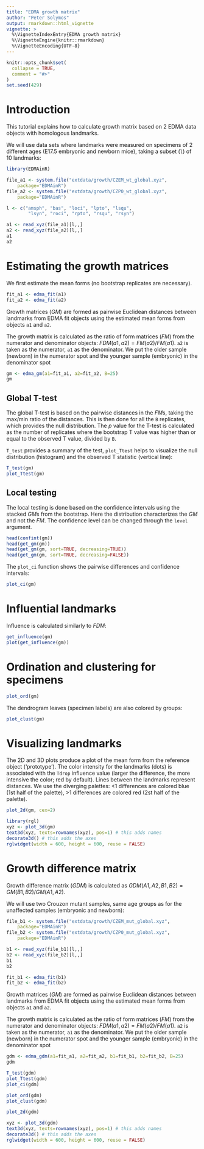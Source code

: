 ```yaml
---
title: "EDMA growth matrix"
author: "Peter Solymos"
output: rmarkdown::html_vignette
vignette: >
  %\VignetteIndexEntry{EDMA growth matrix}
  %\VignetteEngine{knitr::rmarkdown}
  %\VignetteEncoding{UTF-8}
---
```


```r
knitr::opts_chunk$set(
  collapse = TRUE,
  comment = "#>"
)
set.seed(429)
```

# Introduction

This tutorial explains how to calculate growth matrix based
on 2 EDMA data objects with homologous landmarks.

We will use data sets where landmarks were measured on specimens
of 2 different ages (E17.5 embryonic and newborn mice), 
taking a subset (`l`) of 10 landmarks:

```r
library(EDMAinR)

file_a1 <- system.file("extdata/growth/CZEM_wt_global.xyz",
    package="EDMAinR")
file_a2 <- system.file("extdata/growth/CZP0_wt_global.xyz",
    package="EDMAinR")

l <- c("amsph", "bas", "loci", "lpto", "lsqu",
        "lsyn", "roci", "rpto", "rsqu", "rsyn")

a1 <- read_xyz(file_a1)[l,,]
a2 <- read_xyz(file_a2)[l,,]
a1
a2
```

# Estimating the growth matrices

We first estimate the mean forms (no bootstrap replicates are necessary).

```r
fit_a1 <- edma_fit(a1)
fit_a2 <- edma_fit(a2)
```

Growth matrices ($GM$) are formed as pairwise Euclidean distances
between landmarks from EDMA fit objects using the estimated mean forms
from objects `a1` and `a2`.

The growth matrix is calculated as the ratio of form matrices
($FM$) from the numerator and denominator objects: $FDM(a1,a2) = FM(a2)/FM(a1)$.
`a2` is taken as the numerator, `a1` as the denominator.
We put the older sample (newborn) in the numerator spot 
and the younger sample (embryonic) in the denominator spot

```r
gm <- edma_gm(a1=fit_a1, a2=fit_a2, B=25)
gm
```

## Global T-test

The global T-test is based on the pairwise distances in the $FM$s, 
taking the max/min ratio of the distances.
This is then done for all the `B` replicates, which provides the null
distribution. The $p$ value for the T-test is calculated
as the number of replicates where the bootstrap T value was higher than 
or equal to the observed T value, divided by `B`.

`T_test` provides a summary of the test, `plot_Ttest` helps to visualize
the null distribution (histogram) and the observed T statistic
(vertical line):

```r
T_test(gm)
plot_Ttest(gm)
```

## Local testing

The local testing is done based on the
confidence intervals using the stacked $GM$s from the bootstrap.
Here the distribution characterizes the $GM$ and not the $FM$.
The confidence level can be changed through the `level` argument.

```r
head(confint(gm))
head(get_gm(gm))
head(get_gm(gm, sort=TRUE, decreasing=TRUE))
head(get_gm(gm, sort=TRUE, decreasing=FALSE))
```

The `plot_ci` function shows the pairwise differences and confidence intervals:

```r
plot_ci(gm)
```


# Influential landmarks

Influence is calculated similarly to $FDM$:

```r
get_influence(gm)
plot(get_influence(gm))
```

# Ordination and clustering for specimens


```r
plot_ord(gm)
```

The dendrogram leaves (specimen labels) are also colored by groups:

```r
plot_clust(gm)
```


# Visualizing landmarks

The 2D and 3D plots produce a plot of the mean form
from the reference object ('prototype').
The color intensity for the landmarks (dots) is associated with the `Tdrop`
influence value (larger the difference, the more intensive the color;
red by default).
Lines between the landmarks represent distances.
We use the diverging palettes:
<1 differences are colored blue (1st half of the palette), >1 differences 
are colored red (2st half of the palette).

```r
plot_2d(gm, cex=2)
```



```r
library(rgl)
xyz <- plot_3d(gm)
text3d(xyz, texts=rownames(xyz), pos=1) # this adds names
decorate3d() # this adds the axes
rglwidget(width = 600, height = 600, reuse = FALSE)
```

# Growth difference matrix

Growth difference matrix ($GDM$) is calculated as 
$GDM(A1,A2,B1,B2) = GM(B1,B2) / GM(A1,A2)$.

We will use two Crouzon mutant samples, same age groups as 
for the unaffected samples (embryonic and newborn):

```r
file_b1 <- system.file("extdata/growth/CZEM_mut_global.xyz",
    package="EDMAinR")
file_b2 <- system.file("extdata/growth/CZP0_mut_global.xyz",
    package="EDMAinR")

b1 <- read_xyz(file_b1)[l,,]
b2 <- read_xyz(file_b2)[l,,]
b1
b2

fit_b1 <- edma_fit(b1)
fit_b2 <- edma_fit(b2)
```

Growth matrices ($GM$) are formed as pairwise Euclidean distances
between landmarks from EDMA fit objects using the estimated mean forms
from objects `a1` and `a2`.

The growth matrix is calculated as the ratio of form matrices
($FM$) from the numerator and denominator objects: $FDM(a1,a2) = FM(a2)/FM(a1)$.
`a2` is taken as the numerator, `a1` as the denominator.
We put the older sample (newborn) in the numerator spot 
and the younger sample (embryonic) in the denominator spot

```r
gdm <- edma_gdm(a1=fit_a1, a2=fit_a2, b1=fit_b1, b2=fit_b2, B=25)
gdm

T_test(gdm)
plot_Ttest(gdm)
plot_ci(gdm)

plot_ord(gdm)
plot_clust(gdm)

plot_2d(gdm)
```

```r
xyz <- plot_3d(gdm)
text3d(xyz, texts=rownames(xyz), pos=1) # this adds names
decorate3d() # this adds the axes
rglwidget(width = 600, height = 600, reuse = FALSE)
```
